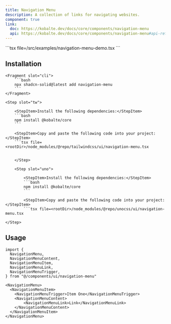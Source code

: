 ```yaml
---
title: Navigation Menu
description: A collection of links for navigating websites.
component: true
link:
  doc: https://kobalte.dev/docs/core/components/navigation-menu
  api: https://kobalte.dev/docs/core/components/navigation-menu#api-reference
---
```



<ComponentPreview name="navigation-menu-demo" client:only="solid-js">
<Fragment slot="code">
```tsx file=<rootDir>/src/examples/navigation-menu-demo.tsx
```
</Fragment>
</ComponentPreview>

## Installation

<ComponentInstallation client:only="solid-js">

    <Fragment slot="cli">
        ```bash
        npx shadcn-solid@latest add navigation-menu
        ```
    </Fragment>

    <Step slot="tw">

        <StepItem>Install the following dependencies:</StepItem>
        ```bash
        npm install @kobalte/core
        ```

        <StepItem>Copy and paste the following code into your project:</StepItem>
        ```tsx file=<rootDir>/node_modules/@repo/tailwindcss/ui/navigation-menu.tsx
```

    </Step>

    <Step slot="uno">

        <StepItem>Install the following dependencies:</StepItem>
        ```bash
        npm install @kobalte/core
        ```

        <StepItem>Copy and paste the following code into your project:</StepItem>
        ```tsx file=<rootDir>/node_modules/@repo/unocss/ui/navigation-menu.tsx
```

    </Step>

</ComponentInstallation>

## Usage

```tsx
import {
  NavigationMenu,
  NavigationMenuContent,
  NavigationMenuItem,
  NavigationMenuLink,
  NavigationMenuTrigger,
} from "@/components/ui/navigation-menu"
```

```tsx
<NavigationMenu>
  <NavigationMenuItem>
    <NavigationMenuTrigger>Item One</NavigationMenuTrigger>
    <NavigationMenuContent>
        <NavigationMenuLink>Link</NavigationMenuLink>
    </NavigationMenuContent>
  </NavigationMenuItem>
</NavigationMenu>
```
